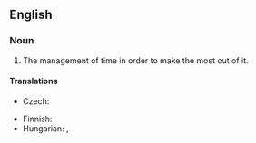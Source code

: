 ==English==
{{wikipedia}}

===Noun===
{{infl|en|noun|head=[[time]] [[management]]}}

# The management of time in order to make the most out of it.

====Translations====
{{trans-top|management of time}}
* Czech: {{t-|cs|řízení času|n}}
{{trans-mid}}
* Finnish: {{t|fi|ajanhallinta}}
* Hungarian: {{t-|hu|időbeosztás}}, {{t-|hu|időgazdálkodás}}
{{trans-bottom}}